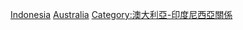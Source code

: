 [[Category:澳大利亞邊界|Indonesia]]
[[Category:印度尼西亞邊界|Australia]]
[[Category:澳大利亞-印度尼西亞關係|Category:澳大利亞-印度尼西亞關係]]